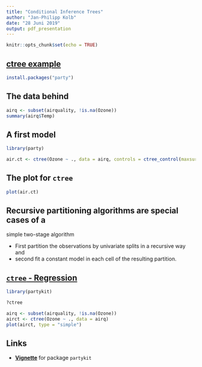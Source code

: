 ```yaml
---
title: "Conditional Inference Trees"
author: "Jan-Philipp Kolb"
date: "28 Juni 2019"
output: pdf_presentation
---
```


```r
knitr::opts_chunk$set(echo = TRUE)
```


## [ctree example](https://datawookie.netlify.com/blog/2013/05/package-party-conditional-inference-trees/)

```r
install.packages("party")
```

## The data behind

```r
airq <- subset(airquality, !is.na(Ozone))
summary(airq$Temp)
```

## A first model

```r
library(party)
```


```r
air.ct <- ctree(Ozone ~ ., data = airq, controls = ctree_control(maxsurrogate = 3))
```


## The plot for `ctree`

```r
plot(air.ct)
```




## Recursive partitioning algorithms are special cases of a
simple two-stage algorithm

- First partition the observations by univariate splits in a recursive way and 
- second fit a constant model in each cell of the resulting partition.


## [`ctree` - Regression](https://stats.stackexchange.com/questions/171301/interpreting-ctree-partykit-output-in-r)

```r
library(partykit)
```

```r
?ctree
```

```r
airq <- subset(airquality, !is.na(Ozone))
airct <- ctree(Ozone ~ ., data = airq)
plot(airct, type = "simple")
```

## Links

- [**Vignette**](https://cran.r-project.org/web/packages/partykit/vignettes/ctree.pdf) for package `partykit` 

